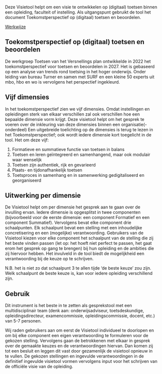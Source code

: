 ::: {.lead}

Deze Visietool helpt om een visie te ontwikkelen op (digitaal) toetsen binnen een opleiding, faculteit of instelling. Als uitgangspunt gebruikt de tool het document Toekomstperspectief op (digitaal) toetsen en beoordelen.

:::

::: {.text-center}

[Werkwijze](werkwijze.qmd){.btn .btn-primary target="_blank"}

:::

## Toekomstperspectief op (digitaal) toetsen en beoordelen

De werkgroep Toetsen van het Versnellings plan ontwikkelde in 2022 het toekomstperspectief voor toetsen en beoordelen in 2027. Het is gebaseerd op een analyse van trends rond toetsing in het hoger onderwijs. Onder leiding van bureau Turner en samen met SURF en een kleine 50 experts uit mbo, hbo en wo is vervolgens het perspectief ingekleurd.

## Vijf dimensies

In het toekomstperspectief zien we vijf dimensies. Omdat instellingen en opleidingen sterk van elkaar verschillen zal ook verschillen hoe een bepaalde dimensie vorm krijgt. Deze visietool helpt om het gesprek te voeren over de inkleuring van deze dimensies binnen een organisatie(-onderdeel) 
Een uitgebreide toelichting op de dimensies is terug te lezen in het Toekomstperspectief; ook wordt iedere dimensie kort toegelicht in de tool. Het om deze vijf:

1.	Formatieve en summatieve functie van toetsen in balans
2.	Toetsen en leren geïntegreerd en samenhangend, maar ook modulair waar wenselijk
3.	Toetsen zijn authentiek, rijk en gevarieerd
4.	Plaats- en tijdonafhankelijk toetsen
5.	Toetsproces in samenhang en in samenwerking gedigitaliseerd en georganiseerd

## Uitwerking per dimensie

De Visietool helpt om per dimensie het gesprek aan te gaan over de invulling ervan. Iedere dimensie is opgesplitst in twee componenten (bijvoorbeeld voor de eerste dimensie: een component Formatief en een component Summatief). Vervolgens bevat elke component drie schaalpunten. Elk schaalpunt bevat een stelling met een inhoudelijke concretisering en een (mogelijke) verantwoording.
Gebruikers van de Visietool kiezen voor elke component het schaalpunt van de stelling die zij het beste vinden passen (let op: het hoeft niet perfect te passen, het gaat erom het gesprek op gang te brengen) bij hun opleiding en de ambities die zij hiervoor hebben. Het invulveld in de tool biedt de mogelijkheid een verantwoording bij de keuze op te  schrijven.

N.B. het is niet zo dat schaalpunt 3 te allen tijde ‘de beste keuze’ zou zijn. Welk schaalpunt de beste keuze is, kan voor iedere opleiding verschillend zijn. 

## Gebruik

Dit instrument is het beste in te zetten als gesprekstool met een multidisciplinair team (denk aan: onderwijsadviseur, toetsdeskundige, opleidingsdirecteur, examencommissie, opleidingscommissie, docent, etc.) van 5-7 personen.

Wij raden gebruikers aan om eerst de Visietool individueel te doorlopen en om bij elke component een eigen verantwoording te formuleren voor de gekozen stelling. Vervolgens gaan de betrokkenen met elkaar in gesprek over de gemaakte keuzes en de verantwoordingen hiervan. Dan komen zij tot een besluit en leggen dit vast door gezamenlijk de visietool opnieuw in te vullen. De gekozen stellingen en ingevulde verantwoordingen in de definitief ingevulde visietool vormen vervolgens  input voor het schrijven van de officiële visie van de opleiding.
